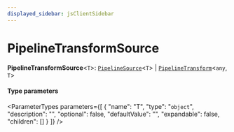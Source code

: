 ```yaml
---
displayed_sidebar: jsClientSidebar
---
```



# PipelineTransformSource

 **PipelineTransformSource**<`T`\>: [`PipelineSource`](internal.internal-3.PipelineSource.mdx)<`T`\> \| [`PipelineTransform`](internal.internal-3.PipelineTransform.mdx)<`any`, `T`\>

#### Type parameters

<ParameterTypes parameters={[
  {
    "name": "T",
    "type": "`object`",
    "description": "",
    "optional": false,
    "defaultValue": "",
    "expandable": false,
    "children": []
  }
]} />
